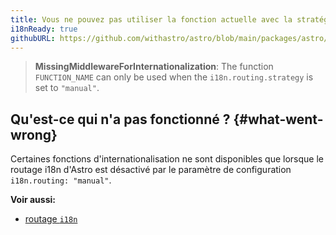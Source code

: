 ```yaml
---
title: Vous ne pouvez pas utiliser la fonction actuelle avec la stratégie actuelle.
i18nReady: true
githubURL: https://github.com/withastro/astro/blob/main/packages/astro/src/core/errors/errors-data.ts
---
```


> **MissingMiddlewareForInternationalization**: The function `FUNCTION_NAME` can only be used when the `i18n.routing.strategy` is set to `"manual"`.

## Qu'est-ce qui n'a pas fonctionné ? \{#what-went-wrong\}
Certaines fonctions d'internationalisation ne sont disponibles que lorsque le routage i18n d'Astro est désactivé par le paramètre de configuration `i18n.routing: "manual"`.

**Voir aussi:**
-  [routage `i18n`](/fr/guides/internationalization/#routing)


